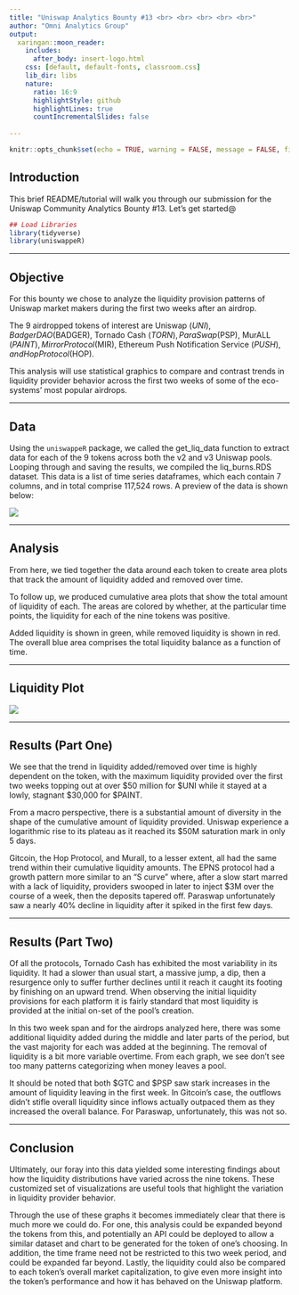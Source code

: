 ```yaml
---
title: "Uniswap Analytics Bounty #13 <br> <br> <br> <br> <br>"
author: "Omni Analytics Group"
output:
  xaringan::moon_reader:
    includes:
      after_body: insert-logo.html
    css: [default, default-fonts, classroom.css]
    lib_dir: libs
    nature:
      ratio: 16:9
      highlightStyle: github
      highlightLines: true
      countIncrementalSlides: false
      
---
```


```r
knitr::opts_chunk$set(echo = TRUE, warning = FALSE, message = FALSE, fig.align = "center")
```

## Introduction

This brief README/tutorial will walk you through our submission for the Uniswap Community Analytics Bounty #13. Let's get started@

```r
## Load Libraries
library(tidyverse)
library(uniswappeR)
```

---

## Objective

For this bounty we chose to analyze the liquidity provision patterns of Uniswap market makers during the first two weeks after an airdrop. 

The 9 airdropped tokens of interest are Uniswap ($UNI), Badger DAO ($BADGER), Tornado Cash ($TORN), ParaSwap ($PSP), MurALL ($PAINT), Mirror Protocol ($MIR), Ethereum Push Notification Service ($PUSH), and Hop Protocol ($HOP). 

This analysis will use statistical graphics to compare and contrast trends in liquidity provider behavior across the first two weeks of some of the eco-systems' most popular airdrops.

---

## Data

Using the `uniswappeR` package, we called the get_liq_data function to extract data for each of the 9 tokens across both the v2 and v3 Uniswap pools. Looping through and saving the results, we compiled the liq_burns.RDS dataset. This data is a list of time series dataframes, which each contain 7 columns, and in total comprise 117,524 rows. A preview of the data is shown below:

![](data_screencap.png)

---

## Analysis

From here, we tied together the data around each token to create area plots that track the amount of liquidity added and removed over time. 

To follow up, we produced cumulative area plots that show the total amount of liquidity of each. The areas are colored by whether, at the particular time points, the liquidity for each of the nine tokens was positive. 

Added liquidity is shown in green, while removed liquidity is shown in red. The overall blue area comprises the total liquidity balance as a function of time.

---

## Liquidity Plot

![](AirdropLiq.jpeg)

---

## Results (Part One)

We see that the trend in liquidity added/removed over time is highly dependent on the token, with the maximum liquidity provided over the first two weeks topping out at over $50 million for $UNI while it stayed at a lowly, stagnant $30,000 for $PAINT. 

From a macro perspective, there is a substantial amount of diversity in the shape of the cumulative amount of liquidity provided. Uniswap experience a logarithmic rise to its plateau as it reached its $50M saturation mark in only 5 days. 

Gitcoin, the Hop Protocol, and Murall, to a lesser extent, all had the same trend within their cumulative liquidity amounts. The EPNS protocol had a growth pattern more similar to an "S curve" where, after a slow start marred with a lack of liquidity, providers swooped in later to inject $3M over the course of a week, then the deposits tapered off. Paraswap unfortunately saw a nearly 40% decline in liquidity after it spiked in the first few days. 

---

## Results (Part Two)

Of all the protocols, Tornado Cash has exhibited the most variability in its liquidity. It had a slower than usual start, a massive jump, a dip, then a resurgence only to suffer further declines until it reach it caught its footing by finishing on an upward trend. When observing the initial liquidity provisions for each platform it is fairly standard that most liquidity is provided at the initial on-set of the pool's creation. 

In this two week span and for the airdrops analyzed here, there was some additional liquidity added during the middle and later parts of the period, but the vast majority for each was added at the beginning. The removal of liquidity is a bit more variable overtime. From each graph, we see don't see too many patterns categorizing when money leaves a pool. 

It should be noted that both $GTC and $PSP saw stark increases in the amount of liquidity leaving in the first week. In Gitcoin's case, the outflows didn't stifle overall liquidity since inflows actually outpaced them as they increased the overall balance. For Paraswap, unfortunately, this was not so.

---

## Conclusion

Ultimately, our foray into this data yielded some interesting findings about how the liquidity distributions have varied across the nine tokens. These customized set of visualizations are useful tools that highlight the variation in liquidity provider behavior. 

Through the use of these graphs it becomes immediately clear that there is much more we could do. For one, this analysis could be expanded beyond the tokens from this, and potentially an API could be deployed to allow a similar dataset and chart to be generated for the token of one's choosing. In addition, the time frame need not be restricted to this two week period, and could be expanded far beyond. Lastly, the liquidity could also be compared to each token's overall market capitalization, to give even more insight into the token's performance and how it has behaved on the Uniswap platform.
